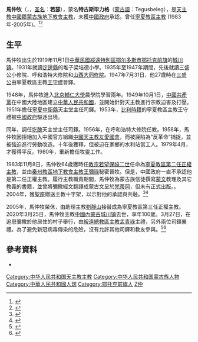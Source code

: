 {{Infobox Christian leader
| type             = bishop
| name             = 馬仲牧<br />Joseph Ma Zhongmu
| honorific-suffix = 
| title            = [[天主教寧夏教區|前寧夏教區主教]]
| image            = 
| caption          = 
| province         = 
| diocese          = [[天主教寧夏教區|寧夏教區主教]]
| see              = 
| appointed        = 
| term_start       = 1983年11月8日
| term_end         = 2005年
| predecessor      = [[王守禮|王守禮]]
| successor        = [[劉靜山|劉靜山]]
| other_post       = 
| ordination       = 1947年7月31日
| ordained_by      = 王守禮
| consecration     = 1983年11月8日
| consecrated_by   = [[王彌祿|王彌祿]]
| cardinal         = 
| created_cardinal_by = 
| rank             =  
| birth_name       = Tegusbeleg
| birth_date       = 1919年11月1日
| birth_place      = {{unbulleted list|[[北洋政府|中華民國]][[綏遠特別區|綏遠特別區]]|[[鄂尔多斯市|鄂尔多斯市]][[鄂托克前旗|鄂托克前旗]][[城川镇|城川镇]]}}
| death_date       = 2020年3月25日 (100歲)
| death_place      = [[中國|中國]][[內蒙古|內蒙古]][[城川镇|城川镇]]
| buried           = 
| religion         = [[天主教|天主教]]
| residence        = 
| profession       = 
| alma_mater       = 
| nationality      = [[中國人|中國籍]][[蒙古族|蒙古族]]
| previous_post    = 
| motto            = 
| signature        = 
| coat_of_arms     = 
}}
'''馬仲牧'''（{{lang-en|Joseph Ma Zhongmu}}，{{bd|1919年|11月1日|2020年|3月25日|catIdx=Ma,馬仲牧}}，[[圣名|圣名]]：'''若瑟'''），蒙名'''特古斯毕力格'''（[[蒙古語|蒙古語]]：Tegusbeleg），是[[天主教|天主教]][[中國人|中國籍]][[蒙古族|蒙古族]][[中國天主教地下教會|地下教會]][[主教|主教]]，未獲[[中國政府|中國政府]]承認。曾任[[天主教寧夏教區|寧夏教區主教]] (1983年-2005年)。<ref>{{Cite web |url=http://www.catholic-hierarchy.org/bishop/bmazh.html |title=Bishop Joseph Ma Zhongmu (Tegusbeleg) † |access-date=2019年12月24日 |archive-date=2021年11月18日 |archive-url=https://web.archive.org/web/20211118161629/http://www.catholic-hierarchy.org/bishop/bmazh.html |dead-url=no }}</ref><ref>{{Cite web |url=http://www.gcatholic.org/dioceses/diocese/ning0.htm |title=Diocese of Ningxia 寧夏 |access-date=2022年1月28日 |archive-date=2013年10月20日 |archive-url=https://web.archive.org/web/20131020145538/http://www.gcatholic.org/dioceses/diocese/ning0.htm |dead-url=no }}</ref>

== 生平 ==
馬仲牧出生於1919年11月1日[[北洋政府|中華民國]][[綏遠特別區|綏遠特別區]][[鄂尔多斯市|鄂尔多斯市]][[鄂托克前旗|鄂托克前旗]]的[[城川镇|城川镇]]。1931年就讀[[定邊縣|定邊縣]]的堆子梁培德小學。1935年至1947年期間，先後就讀三盛公小修院、呼和浩特大修院和[[山西大同修院|山西大同修院]]。1947年7月31日，他27歲時在[[三盛公|三盛公]]由寧夏教區主教[[王守禮|王守禮]]晉鐸。

1948年，馬仲牧進入[[北京|北京]][[輔仁大學|輔仁大學]]農學院學習兩年。1949年10月1日，[[中國共產黨|中國共產黨]]在中國大陸地區建立[[中華人民共和國|中華人民共和國]]，並開始針對天主教進行宗教迫害及打壓。1951年擔任[[寧夏|寧夏]][[中衛縣|中衛縣]]天主堂主任司鐸。1953年，[[比利時人|比利時籍]]的寧夏教區主教王守禮被[[中國政府|中國政府]]驅逐出境。

同年，調任[[圪醜|圪醜]]天主堂主任司鐸。1956年，在呼和浩特大修院任教。1958年，馬仲牧因拒絕加入中國官方組織[[中國天主教愛國會|中國天主教友愛國會]]，而被誣陷為“反革命”捕捉，並被強迫進行勞動改造。十年後獲釋，但被迫在家鄉的水利站當工人。1979年4月，才獲得平反。1980年，重新擔任牧靈工作。

1983年11月8日，馬仲牧64歲獲時任[[教宗|教宗]][[若望保祿二世|若望保祿二世]]任命為[[天主教寧夏教區|寧夏教區第二任正權主教]]，並由[[天主教秦州教區|秦州教區]][[中國天主教地下教會|地下教會]][[天主教華人主教列表|主教]][[王彌祿|王彌祿]]秘密晉牧。但是，中國政府一直不承認他是第二任正權主教。履行主教職責期間，馬仲牧為蒙古族信徒撰寫[[蒙文|蒙文]]教理及其它教義的書籍，並曾將彌撒經文翻譯成蒙古文呈於[[梵蒂岡|梵蒂岡]]，但未有正式出版。。2004年，獲[[聖座|聖座]]贈送主教十字架，以示對他的承認與共融。<ref>{{Cite journal |author=[[天主教香港教區|天主教香港教區]][[聖神修院|聖神研究中心]]|author2= |author3= |url= |title=2020年中國天主教教會大事回顧 |journal=鼎 |year=2020年 |volume= |issue=198期 |pages=}}</ref><ref>{{Cite web |url=https://kkp.org.hk/node/20670 |title=追念馬仲牧主教 並澄清兩點網上誤傳 |access-date=2020年4月10日 |archive-date=2022年2月8日 |publisher=[[公教報|公教報]] |archive-url=https://web.archive.org/web/20220208014524/https://kkp.org.hk/node/20670 |dead-url=no }}</ref>

2005年，馬仲牧榮休，由助理主教[[劉靜山|劉靜山]]接替成為寧夏教區第三任正權主教。2020年3月25日，馬仲牧主教[[中國|中國]][[內蒙古|內蒙古]][[城川镇|城川镇]]去世，享年100歲。3月27日，在追思彌撒於他居住的村子舉行，由[[天主教綏遠總教區|綏遠總教區主教]][[孟青祿|孟青祿]]主禮，另外兩位司鐸襄禮。為了避免新冠病毒傳染的危險，沒有允許其他司鐸和教友參與。<ref>{{Cite web |url=https://www.vaticannews.va/zht/church/news/2020-05/obituaries-three-chinese-bishops.html |title=三位中國主教安息主懷 |access-date=2020年5月26日 |archive-date=2021年9月13日 |archive-url=https://web.archive.org/web/20210913105522/https://www.vaticannews.va/zht/church/news/2020-05/obituaries-three-chinese-bishops.html |publisher=[[梵蒂岡新聞|梵蒂岡新聞]] |dead-url=no }}</ref><ref>{{Cite web |url=https://kkp.org.hk/node/20642 |title=蒙古籍主教馬仲牧 安息主懷享年一百零一歲 |access-date=2020年4月3日 |archive-date=2022年2月8日 |publisher=公教報 |archive-url=https://web.archive.org/web/20220208005902/https://kkp.org.hk/node/20642 |dead-url=no }}</ref>

==參考資料==
*{{cite news
 |publisher    = [[天主教亞洲通訊社|天主教亞洲通訊社]]
 |date         = 2008年11月11日
 |title        = Sole Ethnic Mongolian Bishop Celebrates 90th Birthday
 |url          = http://www.ucanews.com/2008/11/11/sole-ethnic-mongolian-bishop-celebrates-90th-birthday/
 |access-date  = 2008-11-15
 |archive-url  = https://web.archive.org/web/20091109234902/http://www.ucanews.com/2008/11/11/sole-ethnic-mongolian-bishop-celebrates-90th-birthday/#
 |archive-date = 2009-11-09
 |dead-url     = yes
}}
{{DEFAULTSORT:M}}
[[Category:中华人民共和国天主教主教|Category:中华人民共和国天主教主教]]
[[Category:中华人民共和国蒙古族人物|Category:中华人民共和国蒙古族人物]]
[[Category:中華人民共和國人瑞|Category:中華人民共和國人瑞]]
[[Category:鄂托克前旗人|Category:鄂托克前旗人]]
[[Category:马姓|Z仲]]